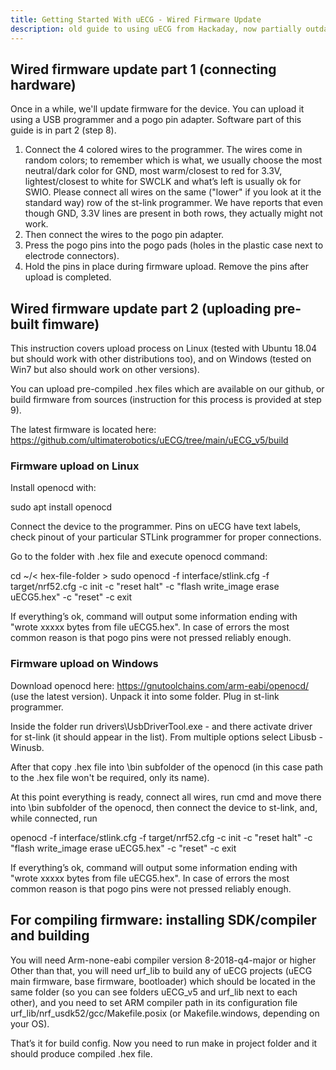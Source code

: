 ```yaml
---
title: Getting Started With uECG - Wired Firmware Update
description: old guide to using uECG from Hackaday, now partially outdated
---
```


## Wired firmware update part 1 (connecting hardware)
Once in a while, we'll update firmware for the device. You can upload it using a USB programmer and a pogo pin adapter. Software part of this guide is in part 2 (step 8).

1. Connect the 4 colored wires to the programmer. The wires come in random colors; to remember which is what, we usually choose the most neutral/dark color for GND, most warm/closest to red for 3.3V, lightest/closest to white for SWCLK and what’s left is usually ok for SWIO.
Please connect all wires on the same ("lower" if you look at it the standard way) row of the st-link programmer. We have reports that even though GND, 3.3V lines are present in both rows, they actually might not work.
2. Then connect the wires to the pogo pin adapter.
3. Press the pogo pins into the pogo pads (holes in the plastic case next to electrode connectors).
4. Hold the pins in place during firmware upload. Remove the pins after upload is completed.

## Wired firmware update part 2 (uploading pre-built fimware)
This instruction covers upload process on Linux (tested with Ubuntu 18.04 but should work with other distributions too), and on Windows (tested on Win7 but also should work on other versions).

You can upload pre-compiled .hex files which are available on our github, or build firmware from sources (instruction for this process is provided at step 9).

The latest firmware is located here: https://github.com/ultimaterobotics/uECG/tree/main/uECG_v5/build

### Firmware upload on Linux

Install openocd with:

sudo apt install openocd

Connect the device to the programmer. Pins on uECG have text labels, check pinout of your particular STLink programmer for proper connections.

Go to the folder with .hex file and execute openocd command:

cd ~/< hex-file-folder >
sudo openocd -f interface/stlink.cfg -f target/nrf52.cfg -c init -c "reset halt" -c "flash write_image erase uECG5.hex" -c "reset" -c exit

If everything’s ok, command will output some information ending with "wrote xxxxx bytes from file uECG5.hex". In case of errors the most common reason is that pogo pins were not pressed reliably enough.

### Firmware upload on Windows

Download openocd here:  https://gnutoolchains.com/arm-eabi/openocd/  (use the latest version). Unpack it into some folder. Plug in st-link programmer.

Inside the folder run drivers\UsbDriverTool.exe - and there activate driver for st-link (it should appear in the list). From multiple options select Libusb - Winusb.

After that copy .hex file into \bin subfolder of the openocd (in this case path to the .hex file won't be required, only its name).

At this point everything is ready, connect all wires, run cmd and move there into \bin subfolder of the openocd, then connect the device to st-link, and, while connected, run

openocd -f interface/stlink.cfg -f target/nrf52.cfg -c init -c "reset halt" -c "flash write_image erase uECG5.hex" -c "reset" -c exit

If everything’s ok, command will output some information ending with "wrote xxxxx bytes from file uECG5.hex". In case of errors the most common reason is that pogo pins were not pressed reliably enough.

## For compiling firmware: installing SDK/compiler and building
You will need Arm-none-eabi compiler version 8-2018-q4-major or higher
Other than that, you will need urf_lib to build any of uECG projects (uECG main firmware, base firmware, bootloader) which should be located in the same folder (so you can see folders uECG_v5 and urf_lib next to each other), and you need to set ARM compiler path in its configuration file urf_lib/nrf_usdk52/gcc/Makefile.posix (or Makefile.windows, depending on your OS). 

That’s it for build config. Now you need to run make in project folder and it should produce compiled .hex file.

